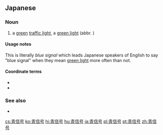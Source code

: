 {{also|靑信號}}
==Japanese==
{{ja-kanjitab|あお|しん|ごう|yomi=on}}

===Noun===
{{ja-noun|あおしんごう}}

# a [[green]] [[traffic light]], a [[green light]] (abbr. {{l|ja|青}})

====Usage notes====
This is literally ''blue signal'' which leads Japanese speakers of English to say "blue signal" when they mean [[green light]] more often than not.

====Coordinate terms====
* {{ja-r|黄信号|きしんごう|gloss=[[yellow light]]}}
* {{ja-r|赤信号|あかしんごう|gloss=[[red light]]}}

===See also===
* {{ja-r|信号機|しんごうき|gloss=[[traffic light]], the signalling device}}

[[cs:青信号]]
[[ko:青信号]]
[[hi:青信号]]
[[hu:青信号]]
[[ja:青信号]]
[[pl:青信号]]
[[pt:青信号]]
[[zh:青信号]]